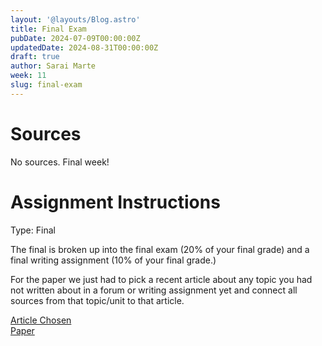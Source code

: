 ```yaml
---
layout: '@layouts/Blog.astro'
title: Final Exam
pubDate: 2024-07-09T00:00:00Z 
updatedDate: 2024-08-31T00:00:00Z 
draft: true
author: Sarai Marte
week: 11
slug: final-exam
---
```



# Sources

No sources. Final week!

# Assignment Instructions

Type: Final

The final is broken up into the final exam (20% of your final grade) and a final writing assignment (10% of your final grade.)

For the paper we just had to pick a recent article about any topic you had not written about in a forum or writing assignment yet and connect all sources from that topic/unit to that article.

<DropDown title = "My Final Paper | Grade: 100/100">

<a href = "https://rutgersconnect-my.sharepoint.com/:u:/g/personal/smm651_scarletmail_rutgers_edu/EXke5aqbYOpAlmPmOelbYMEBpfMRIddawIaFLXq5g4sOYg?e=Kiu8ic"> Article Chosen </a>
<br/>
<a href = "https://rutgersconnect-my.sharepoint.com/:b:/g/personal/smm651_scarletmail_rutgers_edu/EWfW3mdloXhGtBE_M-uZwkEB9rW0YpQXjf7447z8eFx9Jg?e=KUUELs"> Paper </a>

</DropDown >





